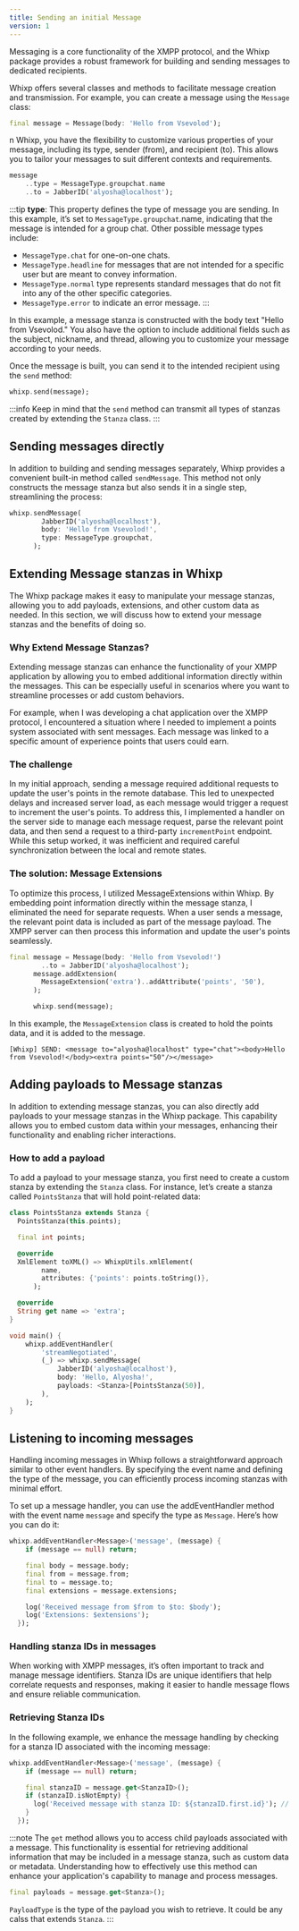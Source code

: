 ```yaml
---
title: Sending an initial Message
version: 1
---
```


Messaging is a core functionality of the XMPP protocol, and the Whixp package provides a robust framework for building and sending messages to dedicated recipients.

Whixp offers several classes and methods to facilitate message creation and transmission. For example, you can create a message using the `Message` class:

```dart
final message = Message(body: 'Hello from Vsevolod');
```

n Whixp, you have the flexibility to customize various properties of your message, including its type, sender (from), and recipient (to). This allows you to tailor your messages to suit different contexts and requirements.

```dart
message
    ..type = MessageType.groupchat.name
    ..to = JabberID('alyosha@localhost');
```

:::tip
**type**: This property defines the type of message you are sending. In this example, it’s set to `MessageType.groupchat`.name, indicating that the message is intended for a group chat. Other possible message types include:

- `MessageType.chat` for one-on-one chats.
- `MessageType.headline` for messages that are not intended for a specific user but are meant to convey information.
- `MessageType.normal` type represents standard messages that do not fit into any of the other specific categories.
- `MessageType.error` to indicate an error message.
  :::

In this example, a message stanza is constructed with the body text "Hello from Vsevolod." You also have the option to include additional fields such as the subject, nickname, and thread, allowing you to customize your message according to your needs.

Once the message is built, you can send it to the intended recipient using the `send` method:

```dart
whixp.send(message);
```

:::info
Keep in mind that the `send` method can transmit all types of stanzas created by extending the `Stanza` class.
:::

## Sending messages directly

In addition to building and sending messages separately, Whixp provides a convenient built-in method called `sendMessage`. This method not only constructs the message stanza but also sends it in a single step, streamlining the process:

```dart
whixp.sendMessage(
        JabberID('alyosha@localhost'),
        body: 'Hello from Vsevolod!',
        type: MessageType.groupchat,
      );
```

## Extending Message stanzas in Whixp

The Whixp package makes it easy to manipulate your message stanzas, allowing you to add payloads, extensions, and other custom data as needed. In this section, we will discuss how to extend your message stanzas and the benefits of doing so.

### Why Extend Message Stanzas?

Extending message stanzas can enhance the functionality of your XMPP application by allowing you to embed additional information directly within the messages. This can be especially useful in scenarios where you want to streamline processes or add custom behaviors.

For example, when I was developing a chat application over the XMPP protocol, I encountered a situation where I needed to implement a points system associated with sent messages. Each message was linked to a specific amount of experience points that users could earn.

### The challenge

In my initial approach, sending a message required additional requests to update the user's points in the remote database. This led to unexpected delays and increased server load, as each message would trigger a request to increment the user's points. To address this, I implemented a handler on the server side to manage each message request, parse the relevant point data, and then send a request to a third-party `incrementPoint` endpoint. While this setup worked, it was inefficient and required careful synchronization between the local and remote states.

### The solution: Message Extensions

To optimize this process, I utilized MessageExtensions within Whixp. By embedding point information directly within the message stanza, I eliminated the need for separate requests. When a user sends a message, the relevant point data is included as part of the message payload. The XMPP server can then process this information and update the user's points seamlessly.

```dart
final message = Message(body: 'Hello from Vsevolod!')
        ..to = JabberID('alyosha@localhost');
      message.addExtension(
        MessageExtension('extra')..addAttribute('points', '50'),
      );

      whixp.send(message);
```

In this example, the `MessageExtension` class is created to hold the points data, and it is added to the message.

```plaintext
[Whixp] SEND: <message to="alyosha@localhost" type="chat"><body>Hello from Vsevolod!</body><extra points="50"/></message>
```

## Adding payloads to Message stanzas

In addition to extending message stanzas, you can also directly add payloads to your message stanzas in the Whixp package. This capability allows you to embed custom data within your messages, enhancing their functionality and enabling richer interactions.

### How to add a payload

To add a payload to your message stanza, you first need to create a custom stanza by extending the `Stanza` class. For instance, let’s create a stanza called `PointsStanza` that will hold point-related data:

```dart
class PointsStanza extends Stanza {
  PointsStanza(this.points);

  final int points;

  @override
  XmlElement toXML() => WhixpUtils.xmlElement(
        name,
        attributes: {'points': points.toString()},
      );

  @override
  String get name => 'extra';
}

void main() {
    whixp.addEventHandler(
        'streamNegotiated',
        (_) => whixp.sendMessage(
            JabberID('alyosha@localhost'),
            body: 'Hello, Alyosha!',
            payloads: <Stanza>[PointsStanza(50)],
        ),
    );
}
```

## Listening to incoming messages

Handling incoming messages in Whixp follows a straightforward approach similar to other event handlers. By specifying the event name and defining the type of the message, you can efficiently process incoming stanzas with minimal effort.

To set up a message handler, you can use the addEventHandler method with the event name `message` and specify the type as `Message`. Here’s how you can do it:

```dart
whixp.addEventHandler<Message>('message', (message) {
    if (message == null) return;

    final body = message.body;
    final from = message.from;
    final to = message.to;
    final extensions = message.extensions;

    log('Received message from $from to $to: $body');
    log('Extensions: $extensions');
  });
```

### Handling stanza IDs in messages

When working with XMPP messages, it’s often important to track and manage message identifiers. Stanza IDs are unique identifiers that help correlate requests and responses, making it easier to handle message flows and ensure reliable communication.

### Retrieving Stanza IDs

In the following example, we enhance the message handling by checking for a stanza ID associated with the incoming message:

```dart
whixp.addEventHandler<Message>('message', (message) {
    if (message == null) return;

    final stanzaID = message.get<StanzaID>();
    if (stanzaID.isNotEmpty) {
      log('Received message with stanza ID: ${stanzaID.first.id}'); // Will print out unique ID
    }
  });
```

:::note
The `get` method allows you to access child payloads associated with a message. This functionality is essential for retrieving additional information that may be included in a message stanza, such as custom data or metadata. Understanding how to effectively use this method can enhance your application's capability to manage and process messages.

```dart
final payloads = message.get<Stanza>();
```

`PayloadType` is the type of the payload you wish to retrieve. It could be any calss that extends `Stanza`.
:::
